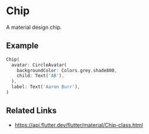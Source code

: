 

<Meta of={ChipStories} />

# Chip

A material design chip.

## Example

```dart liveslice=Chip
Chip(
  avatar: CircleAvatar(
    backgroundColor: Colors.grey.shade800,
    child: Text('AB'),
  ),
  label: Text('Aaron Burr'),
)
```

## Related Links

- https://api.flutter.dev/flutter/material/Chip-class.html
